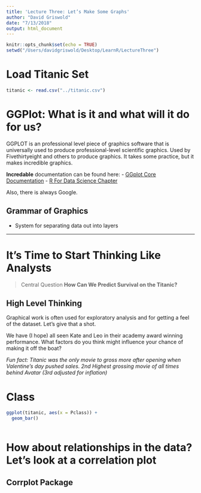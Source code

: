 ```yaml
---
title: 'Lecture Three: Let’s Make Some Graphs'
author: "David Griswold"
date: "7/13/2018"
output: html_document
---
```


```r
knitr::opts_chunk$set(echo = TRUE)
setwd("/Users/davidgriswold/Desktop/LearnR/LectureThree")
```


# Load Titanic Set
```r
titanic <- read.csv("../titanic.csv")
```

# GGPlot: What is it and what will it do for us?
GGPLOT is an professional level piece of graphics software that is universally used to produce professional-level scientific graphics. Used by Fivethirtyeight and others to produce graphics. It takes some practice, but it makes incredible graphics.

**Incredable** documentation can be found here:
- [GGplot Core Documentation](https://ggplot2.tidyverse.org/)
- [R For Data Science Chapter](http://r4ds.had.co.nz/data-visualisation.html#the-layered-grammar-of-graphics)

Also, there is always Google.


## Grammar of Graphics
- System for separating data out into layers

----
# It's Time to Start Thinking Like Analysts
> Central Question  **How Can We Predict Survival on the Titanic?**


## High Level Thinking
Graphical work is often used for exploratory analysis and for getting a feel of the dataset. Let's give that a shot.

We have (I hope) all seen Kate and Leo in their academy award winning performance. What factors do you think might influence your chance of making it off the boat? 

*Fun fact: Titanic was the only movie to gross more after opening when Valentine's day pushed sales. 2nd Highest grossing movie of all times behind Avatar (3rd adjusted for inflation)
*

# Class
```r
ggplot(titanic, aes(x = Pclass)) +
  geom_bar() 



```



# How about relationships in the data? Let's look at a correlation plot
## Corrplot Package
